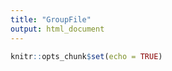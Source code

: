 ```yaml
---
title: "GroupFile"
output: html_document
---
```


```r
knitr::opts_chunk$set(echo = TRUE)
```


